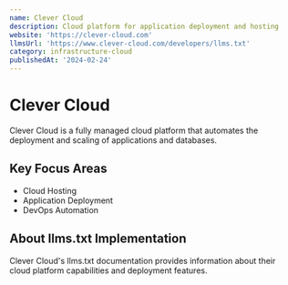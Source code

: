 ```yaml
---
name: Clever Cloud
description: Cloud platform for application deployment and hosting
website: 'https://clever-cloud.com'
llmsUrl: 'https://www.clever-cloud.com/developers/llms.txt'
category: infrastructure-cloud
publishedAt: '2024-02-24'
---
```


# Clever Cloud

Clever Cloud is a fully managed cloud platform that automates the deployment and scaling of applications and databases.

## Key Focus Areas

- Cloud Hosting
- Application Deployment
- DevOps Automation

## About llms.txt Implementation

Clever Cloud's llms.txt documentation provides information about their cloud platform capabilities and deployment features.
